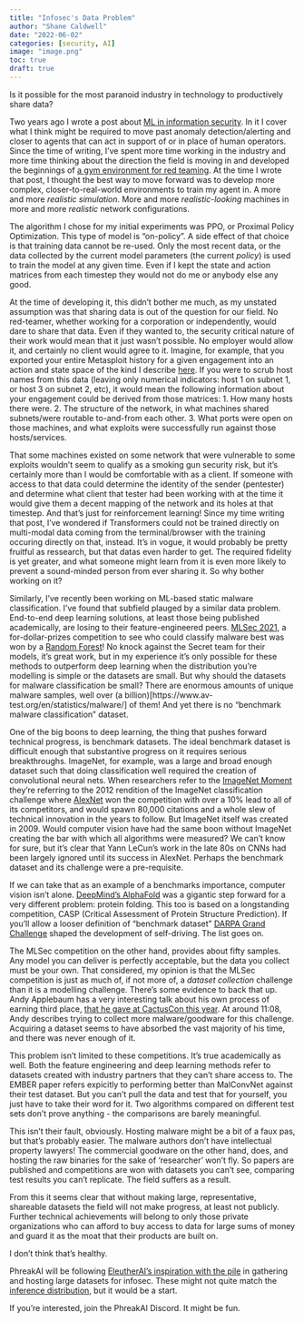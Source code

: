 ```yaml
---
title: "Infosec's Data Problem"
author: "Shane Caldwell"
date: "2022-06-02"
categories: [security, AI]
image: "image.png"
toc: true
draft: true
---
```

Is it possible for the most paranoid industry in technology to productively share data?

Two years ago I wrote a post about [ML in information security](https://sjcaldwell.github.io/2020/04/28/deep-rl-infosec.html). In it I cover what I think might be required to move past anomaly detection/alerting and closer to agents that can act in support of or in place of human operators. Since the time of writing, I've spent more time working in the industry and more time thinking about the direction the field is moving in and developed the beginnings of [a gym environment for red teaming](https://github.com/phreakAI/MetasploitGym).
At the time I wrote that post, I thought the best way to move forward was to develop more complex, closer-to-real-world environments to train my agent in. A more and more *realistic simulation*. More and more *realistic-looking* machines in more and more *realistic* network configurations. 

The algorithm I chose for my initial experiments was PPO, or Proximal Policy Optimization. This type of model is "on-policy". A side effect of that choice is that training data cannot be re-used. Only the most recent data, or the data collected by the current model parameters (the current *policy*) is used to train the model at any given time. Even if I kept the state and action matrices from each timestep they would not do me or anybody else any good. 

At the time of developing it, this didn't bother me much, as my unstated assumption was that sharing data is out of the question for our field. No red-teamer, whether working for a corporation or independently, would dare to share that data. Even if they wanted to, the security critical nature of their work would mean that it just wasn't possible. No employer would allow it, and certainly no client would agree to it. Imagine, for example, that you exported your entire Metasploit history for a given engagement into an action and state space of the kind I describe [here](https://www.youtube.com/watch?v=EiI69BdWKPs). If you were to scrub host names from this data (leaving only numerical indicators: host 1 on subnet 1, or host 3 on subnet 2, etc), it would mean the following information about your engagement could be derived from those matrices:
1. How many hosts there were.
2. The structure of the network, in what machines shared subnets/were routable to-and-from each other. 
3. What ports were open on those machines, and what exploits were successfully run against those hosts/services. 

That some machines existed on some network that were vulnerable to some exploits wouldn't seem to qualify as a smoking gun security risk, but it's certainly more than I would be comfortable with as a client. If someone with access to that data could determine the identity of the sender (pentester) and determine what client that tester had been working with at the time it would give them a decent mapping of the network and its holes at that timestep. And that's just for reinforcement learning! Since my time writing that post, I've wondered if Transformers could not be trained directly on multi-modal data coming from the terminal/browser with the training occuring directly on that, instead. It's in vogue, it would probably be pretty fruitful as ressearch, but that datas even harder to get. The required fidelity is yet greater, and what someone might learn from it is even more likely to prevent a sound-minded person from ever sharing it. So why bother working on it?

Similarly, I've recently been working on ML-based static malware classification. I've found that subfield plauged by a similar data problem. End-to-end deep learning solutions, at least those being published academically, are losing to their feature-engineered peers. [MLSec 2021](https://mlsec.io/), a for-dollar-prizes competition to see who could classify malware best was won by a [Random Forest](https://secret.inf.ufpr.br/2021/09/29/adversarial-machine-learning-malware-detection-and-the-2021s-mlsec-competition/)! No knock against the Secret team for their models, it's great work, but in my experience it's only possible for these methods to outperform deep learning when the distribution you're modelling is simple or the datasets are small. But why should the datasets for malware classification be small? There are enormous amounts of unique malware samples, well over (a billion)[https://www.av-test.org/en/statistics/malware/] of them! And yet there is no "benchmark malware classification" dataset. 

One of the big boons to deep learning, the thing that pushes forward technical progress, is benchmark datasets. The ideal benchmark dataset is difficult enough that substantive progress on it requires serious breakthroughs.  ImageNet, for example, was a large and broad enough dataset such that doing classification well required the creation of convolutional neural nets. When researchers refer to the [ImageNet Moment](https://image-net.org/challenges/LSVRC/2012/) they're referring to the 2012 rendition of the ImageNet classification challenge where [AlexNet](https://en.wikipedia.org/wiki/AlexNet) won the competition with over a 10% lead to all of its competitors, and would spawn 80,000 citations and a whole slew of technical innovation in the years to follow. But ImageNet itself was created in 2009. Would computer vision have had the same boon without ImageNet creating the bar with which all algorithms were measured? We can't know for sure, but it's clear that Yann LeCun's work in the late 80s on CNNs had been largely ignored until its success in AlexNet. Perhaps the benchmark dataset and its challenge were a pre-requisite. 

If we can take that as an example of a benchmarks importance, computer vision isn't alone. [DeepMind's AlphaFold](https://www.deepmind.com/blog/alphafold-a-solution-to-a-50-year-old-grand-challenge-in-biology) was a gigantic step forward for a very different problem: protein folding. This too is based on a longstanding competition, CASP (Critical Assessment of Protein Structure Prediction). If you'll allow a looser definition of "benchmark dataset" [DARPA Grand Challenge](https://en.wikipedia.org/wiki/DARPA_Grand_Challenge) shaped the development of self-driving. The list goes on. 

The MLSec competition on the other hand, provides about fifty samples. Any model you can deliver is perfectly acceptable, but the data you collect must be your own. That considered, my opinion is that the MLSec competition is just as much of, if not more of, a *dataset collection* challenge than it is a modelling challenge. There's some evidence to back that up. Andy Applebaum has a very interesting talk about his own process of earning third place, [that he gave at CactusCon this year](https://www.youtube.com/watch?v=kKHP76_P8Nw). At around 11:08, Andy describes trying to collect more malware/goodware for this challenge. Acquiring a dataset seems to have absorbed the vast majority of his time, and there was never enough of it.

This problem isn't limited to these competitions. It's true academically as well. Both the feature engineering and deep learning methods refer to datasets created with industry partners that they can't share access to. The EMBER paper refers expicitly to performing better than MalConvNet against their test dataset. But you can't pull the data and test that for yourself, you just have to take their word for it. Two algorithms compared on different test sets don't prove anything - the comparisons are barely meaningful.

This isn't their fault, obviously. Hosting malware might be a bit of a faux pas, but that's probably easier. The malware authors don't have intellectual property lawyers! The commercial goodware on the other hand, does, and hosting the raw binaries for the sake of 'researcher' won't fly. So papers are published and competitions are won with datasets you can't see, comparing test results you can't replicate.  The field suffers as a result.

From this it seems clear that without making large, representative, shareable datasets the field will not make progress, at least not publicly. Further technical achievements will belong to only those private organizations who can afford to buy access to data for large sums of money and guard it as the moat that their products are built on. 

I don't think that's healthy. 

PhreakAI will be following [EleutherAI's inspiration with the pile](https://pile.eleuther.ai/) in gathering and hosting large datasets for infosec. These might not quite match the [inference distribution](https://en.wikipedia.org/wiki/Reality), but it would be a start.

If you're interested, join the PhreakAI Discord. It might be fun. 